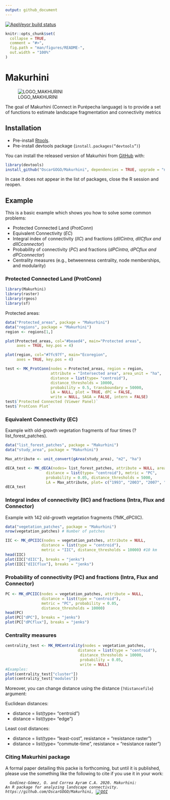 ```yaml
---
output: github_document
---
```


[![AppVeyor build status](https://ci.appveyor.com/api/projects/status/github/OscarGOGO/Makurhini?branch=master&svg=true)](https://ci.appveyor.com/project/OscarGOGO/Makurhini)

<!-- README.md is generated from README.Rmd. Please edit that file -->

```r
knitr::opts_chunk$set(
  collapse = TRUE,
  comment = "#>",
  fig.path = "man/figures/README-",
  out.width = "100%"
)
```
# Makurhini

![LOGO_MAKHURINI](https://user-images.githubusercontent.com/30152793/79033305-ce8c2280-7b72-11ea-8df7-b8b48409b818.png)


The goal of Makurhini (Connect in Purépecha language) is to provide a set of functions to estimate landscape fragmentation and connectivity metrics

## Installation
* Pre-install [Rtools](https://cran.r-project.org/bin/windows/Rtools/).
* Pre-install devtools package (<code>install.packages("devtools")</code>)

You can install the released version of Makurhini from [GitHub](https://github.com) with:

``` r
library(devtools)
install_github("OscarGOGO/Makurhini", dependencies = TRUE, upgrade = "never")
```
In case it does not appear in the list of packages, close the R session and reopen.

## Example
This is a basic example which shows you how to solve some common problems:

* Protected Connected Land (<i>ProtConn</i>)
* Equivalent Connectivity (<i>EC</i>)
* Integral index of connectivity (<i>IIC</i>) and fractions (<i>dIICintra, dIICflux and dIICconnector</i>)
* Probability of connectivity (<i>PC</i>) and fractions (<i>dPCintra, dPCflux and dPCconnector</i>)
* Centrality measures (e.g., betweenness centrality, node memberships, and modularity)


### Protected Connected Land (ProtConn)

```r
library(Makurhini)
library(raster)
library(rgeos)
library(sf)
```

Protected areas:

```r
data("Protected_areas", package = "Makurhini")
data("regions", package = "Makurhini")
region <- regions[1,]
```


```r
plot(Protected_areas, col="#beaed4", main="Protected areas",
     axes = TRUE, key.pos = 4)

plot(region, col="#7fc97f", main="Ecoregion",
     axes = TRUE, key.pos = 4)

```


```r
test <- MK_ProtConn(nodes = Protected_areas, region = region,
                    attribute = "Intersected area", area_unit = "ha",
                    distance = list(type= "centroid"),
                    distance_thresholds = 10000,
                    probability = 0.5, transboundary = 50000,
                    LA = NULL, plot = TRUE, dPC = FALSE,
                    write = NULL, SAGA = FALSE, intern = FALSE)
test$`Protected Connected (Viewer Panel)`
test$`ProtConn Plot`
```

###  Equivalent Connectivity (EC) 

Example with old-growth vegetation fragments of four times (?list_forest_patches).

```r
data("list_forest_patches", package = "Makurhini")
data("study_area", package = "Makurhini")

Max_attribute <- unit_convert(gArea(study_area), "m2", "ha")
```

```r
dECA_test <- MK_dECA(nodes= list_forest_patches, attribute = NULL, area_unit = "ha",
                  distance = list(type= "centroid"), metric = "PC",
                  probability = 0.05, distance_thresholds = 5000,
                  LA = Max_attribute, plot= c("1993", "2003", "2007", "2011"))
dECA_test


```

###  Integral index of connectivity (IIC) and fractions (Intra, Flux and Connector)

Example with 142 old-growth vegetation fragments (?MK_dPCIIC).

```r
data("vegetation_patches", package = "Makurhini")
nrow(vegetation_patches) # Number of patches

IIC <- MK_dPCIIC(nodes = vegetation_patches, attribute = NULL,
                distance = list(type = "centroid"),
                metric = "IIC", distance_thresholds = 10000) #10 km
head(IIC)
plot(IIC["dIIC"], breaks = "jenks")
plot(IIC["dIICflux"], breaks = "jenks")
```


###  Probability of connectivity (PC) and fractions (Intra, Flux and Connector)

```r
PC <- MK_dPCIIC(nodes = vegetation_patches, attribute = NULL,
                distance = list(type = "centroid"),
                metric = "PC", probability = 0.05,
                distance_thresholds = 10000)
head(PC)
plot(PC["dPC"], breaks = "jenks")
plot(PC["dPCflux"], breaks = "jenks")
```


###  Centrality measures

```r
centrality_test <- MK_RMCentrality(nodes = vegetation_patches,
                                distance = list(type = "centroid"),
                                 distance_thresholds = 10000,
                                 probability = 0.05,
                                 write = NULL)
#Examples:
plot(centrality_test["cluster"])
plot(centrality_test["modules"])
```


Moreover, you can change distance using the distance (<code>?distancefile</code>) argument:

Euclidean distances:

* distance = list(type= "centroid")
* distance = list(type= "edge")

Least cost distances:

* distance = list(type= "least-cost", resistance = "resistance raster")
* distance = list(type= "commute-time", resistance = "resistance raster")


### Citing Makurhini package
A formal paper detailing this packe is forthcoming, but until it is published, please use the something like the following to cite if you use it in your work:

<code> <i> Godínez-Gómez, O. and Correa Ayram C.A. 2020. Makurhini: An R package for analyzing landscape connectivity. https://github.com/OscarGOGO/Makurhini, [![DOI](https://zenodo.org/badge/DOI/10.5281/zenodo.3749434.svg)](https://doi.org/10.5281/zenodo.3749434)
